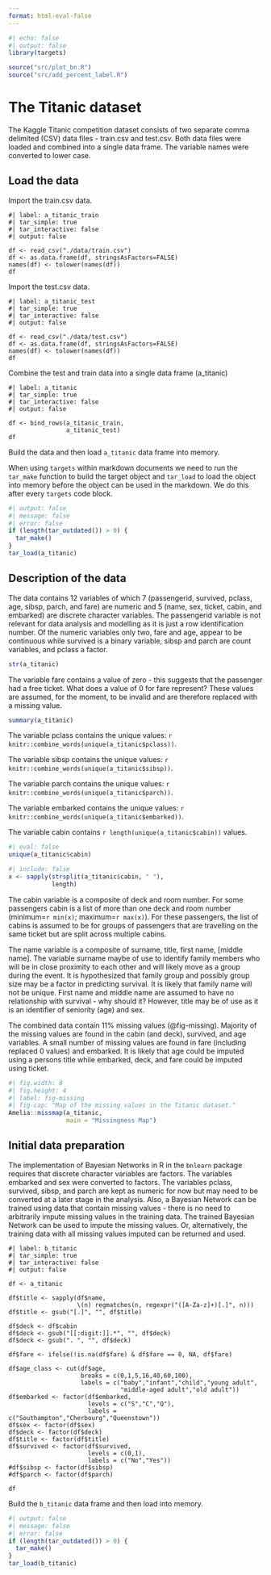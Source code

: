 ```yaml
---
format: html-eval-false
---
```


::: {.content-visible when-format="html-eval-false"}
```r
#| echo: false
#| output: false
library(targets)

source("src/plot_bn.R")
source("src/add_percent_label.R")
```
:::

# The Titanic dataset

The Kaggle Titanic competition dataset consists of two separate comma delimited (CSV) data files - train.csv and test.csv. Both data files were loaded and combined into a single data frame. The variable names were converted to lower case.

## Load the data

Import the train.csv data.

```targets
#| label: a_titanic_train
#| tar_simple: true
#| tar_interactive: false
#| output: false

df <- read_csv("./data/train.csv")
df <- as.data.frame(df, stringsAsFactors=FALSE)
names(df) <- tolower(names(df))
df
```

Import the test.csv data.

```targets
#| label: a_titanic_test
#| tar_simple: true
#| tar_interactive: false
#| output: false

df <- read_csv("./data/test.csv")
df <- as.data.frame(df, stringsAsFactors=FALSE)
names(df) <- tolower(names(df))
df
```

Combine the test and train data into a single data frame (a_titanic)

```targets
#| label: a_titanic
#| tar_simple: true
#| tar_interactive: false
#| output: false

df <- bind_rows(a_titanic_train,
                a_titanic_test)
df
```
Build the data and then load `a_titanic` data frame into memory.

When using `targets` within markdown documents we need to run the `tar_make` function to build the target object and `tar_load` to load the object into memory before the object can be used in the markdown. We do this after every `targets` code block.

```r
#| output: false
#| message: false
#| error: false
if (length(tar_outdated()) > 0) {
  tar_make()
}
tar_load(a_titanic)
```

## Description of the data

The data contains 12 variables of which 7 (passengerid, survived, pclass, age, sibsp, parch, and fare) are numeric and 5 (name, sex, ticket, cabin, and embarked) are discrete character variables. The passengerid variable is not relevant for data analysis and modelling as it is just a row identification number. Of the numeric variables only two, fare and age, appear to be continuous while survived is a binary variable, sibsp and parch are count variables, and pclass a factor.

```r
str(a_titanic)
```

The variable fare contains a value of zero - this suggests that the passenger had a free ticket. What does a value of 0 for fare represent? These values are assumed, for the moment, to be invalid and are therefore replaced with a missing value.

```r
summary(a_titanic)
```

The variable pclass contains the unique values: `r knitr::combine_words(unique(a_titanic$pclass))`.

The variable sibsp contains the unique values: `r knitr::combine_words(unique(a_titanic$sibsp))`.

The variable parch contains the unique values: `r knitr::combine_words(unique(a_titanic$parch))`.

The variable embarked contains the unique values: `r knitr::combine_words(unique(a_titanic$embarked))`.

The variable cabin contains `r length(unique(a_titanic$cabin))` values.

```r
#| eval: false
unique(a_titanic$cabin)
```

```r
#| include: false
x <- sapply(strsplit(a_titanic$cabin, " "),
            length)
```

The cabin variable is a composite of deck and room number. For some passengers cabin is a list of more than one deck and room number (minimum=`r min(x)`; maximum=`r max(x)`). For these passengers, the list of cabins is assumed to be for groups of passengers that are travelling on the same ticket but are split across multiple cabins.

The name variable is a composite of surname, title, first name, \[middle name\]. The variable surname maybe of use to identify family members who will be in close proximity to each other and will likely move as a group during the event. It is hypothesized that family group and possibly group size may be a factor in predicting survival. It is likely that family name will not be unique. First name and middle name are assumed to have no relationship with survival - why should it? However, title may be of use as it is an identifier of seniority (age) and sex.

The combined data contain 11% missing values (@fig-missing). Majority of the missing values are found in the cabin (and deck), survived, and age variables. A small number of missing values are found in fare (including replaced 0 values) and embarked. It is likely that age could be imputed using a persons title while embarked, deck, and fare could be imputed using ticket.

```r
#| fig.width: 8
#| fig.height: 4
#| label: fig-missing
#| fig-cap: "Map of the missing values in the Titanic dataset."
Amelia::missmap(a_titanic,
                main = "Missingness Map")
```

## Initial data preparation

The implementation of Bayesian Networks in R in the `bnlearn` package requires that discrete character variables are factors. The variables embarked and sex were converted to factors. The variables pclass, survived, sibsp, and parch are kept as numeric for now but may need to be converted at a later stage in the analysis. Also, a Bayesian Network can be trained using data that contain missing values - there is no need to arbitrarily impute missing values in the training data. The trained Bayesian Network can be used to impute the missing values. Or, alternatively, the training data with all missing values imputed can be returned and used.

```targets
#| label: b_titanic
#| tar_simple: true
#| tar_interactive: false
#| output: false

df <- a_titanic

df$title <- sapply(df$name,
                   \(n) regmatches(n, regexpr("([A-Za-z]+)[.]", n)))
df$title <- gsub("[.]", "", df$title)

df$deck <- df$cabin
df$deck <- gsub("[[:digit:]].*", "", df$deck)
df$deck <- gsub(". ", "", df$deck)

df$fare <- ifelse(!is.na(df$fare) & df$fare == 0, NA, df$fare)

df$age_class <- cut(df$age,
                    breaks = c(0,1,5,16,40,60,100),
                    labels = c("baby","infant","child","young adult",
                               "middle-aged adult","old adult"))
df$embarked <- factor(df$embarked,
                      levels = c("S","C","Q"),
                      labels = c("Southampton","Cherbourg","Queenstown"))
df$sex <- factor(df$sex)
df$deck <- factor(df$deck)
df$title <- factor(df$title)
df$survived <- factor(df$survived,
                      levels = c(0,1),
                      labels = c("No","Yes"))
#df$sibsp <- factor(df$sibsp)
#df$parch <- factor(df$parch)

df
```
Build the `b_titanic` data frame and then load into memory.

```r
#| output: false
#| message: false
#| error: false
if (length(tar_outdated()) > 0) {
  tar_make()
}
tar_load(b_titanic)
```
